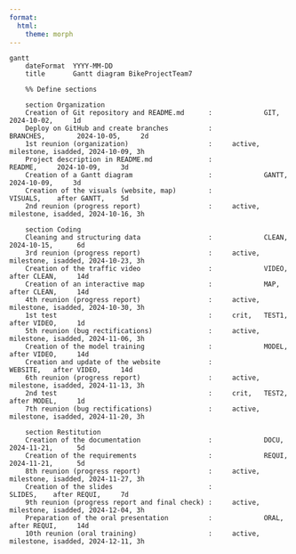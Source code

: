 ```yaml
---
format:
  html: 
    theme: morph
---
```


```mermaid
gantt
    dateFormat  YYYY-MM-DD
    title       Gantt diagram BikeProjectTeam7

    %% Define sections

    section Organization
    Creation of Git repository and README.md      :             GIT,        2024-10-02,     1d
    Deploy on GitHub and create branches          :             BRANCHES,        2024-10-05,     2d
    1st reunion (organization)                    :     active, milestone, isadded, 2024-10-09, 3h
    Project description in README.md              :             README,     2024-10-09,     3d
    Creation of a Gantt diagram                   :             GANTT,      2024-10-09,     3d
    Creation of the visuals (website, map)        :             VISUALS,    after GANTT,    5d
    2nd reunion (progress report)                 :     active, milestone, isadded, 2024-10-16, 3h

    section Coding
    Cleaning and structuring data                 :             CLEAN,     2024-10-15,      6d
    3rd reunion (progress report)                 :     active, milestone, isadded, 2024-10-23, 3h
    Creation of the traffic video                 :             VIDEO,     after CLEAN,     14d
    Creation of an interactive map                :             MAP,       after CLEAN,     14d
    4th reunion (progress report)                 :     active, milestone, isadded, 2024-10-30, 3h
    1st test                                      :     crit,   TEST1,     after VIDEO,     1d
    5th reunion (bug rectifications)              :     active, milestone, isadded, 2024-11-06, 3h
    Creation of the model training                :             MODEL,     after VIDEO,     14d
    Creation and update of the website            :             WEBSITE,   after VIDEO,     14d
    6th reunion (progress report)                 :     active, milestone, isadded, 2024-11-13, 3h
    2nd test                                      :     crit,   TEST2,     after MODEL,     1d
    7th reunion (bug rectifications)              :     active, milestone, isadded, 2024-11-20, 3h

    section Restitution
    Creation of the documentation                 :             DOCU,      2024-11-21,      5d
    Creation of the requirements                  :             REQUI,     2024-11-21,      5d
    8th reunion (progress report)                 :     active, milestone, isadded, 2024-11-27, 3h
    Creation of the slides                        :             SLIDES,    after REQUI,     7d
    9th reunion (progress report and final check) :     active, milestone, isadded, 2024-12-04, 3h
    Preparation of the oral presentation          :             ORAL,      after REQUI,     14d
    10th reunion (oral training)                  :     active, milestone, isadded, 2024-12-11, 3h

```